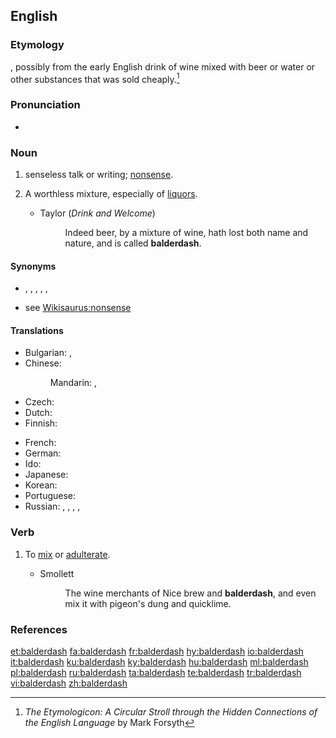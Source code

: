 ==English==

===Etymology===
{{unk.|en}}, possibly from the early English drink of wine mixed with beer or water or other substances that was sold cheaply.<ref>''The Etymologicon: A Circular Stroll through the Hidden Connections of the English Language'' by Mark Forsyth</ref>

===Pronunciation===
* {{IPA|/ˈbɔːldə.dæʃ/|lang=en}}

===Noun===
{{en-noun|-}}

# senseless talk or writing; [[nonsense]].
# {{lb|en|archaic}} A worthless mixture, especially of [[liquor]]s.
#* Taylor (''Drink and Welcome'')
#*: Indeed beer, by a mixture of wine, hath lost both name and nature, and is called '''balderdash'''.
<!-- # a rapidly receding hairline-->

====Synonyms====
* {{l|en|bunk}}, {{l|en|drivel}}, {{l|en|piffle}}, {{l|en|poppycock}}, {{l|en|rubbish}}, {{l|en|twaddle}}
* see [[Wikisaurus:nonsense]]

====Translations====
{{trans-top|nonsense}}
* Bulgarian: {{t+|bg|глупост|alt=глупости|f-p|tr=glúposti}}, {{t+|bg|безсмислица|alt=безсмислици|f-p|tr=bezsmíslici}}
* Chinese:
*: Mandarin: {{t|cmn|胡說八道|sc=Hani}}, {{t+|cmn|胡说八道|tr=húshuōbādào|sc=Hani}}
* Czech: {{t|cs|cancy|m-p}}
* Dutch: {{t+|nl|gebazel|n}}
* Finnish: {{t+|fi|soopa}}
{{trans-mid}}
* French: {{t+|fr|bêtises|f-p}}
* German: {{t+|de|Gefasel|n}}
* Ido: {{t-check|io|stulto|alt=stult-ajo}} <!-- was "[[stulto|stult-ajo]]" - assumed inflected form or vocalised spelling; please verify if linking is acceptable. see [[User:Kephir/gadgets/xte#Translation_fixing]] -->
* Japanese: {{t|ja|たわごと|tr=tawagoto|sc=Jpan}}
* Korean: {{t+|ko|농담|sc=Kore}}
* Portuguese: {{t+|pt|besteira|f}}
* Russian: {{t+|ru|чепуха́|f}}, {{t+|ru|бессмы́слица|f}}, {{t+|ru|вздор|m}}, {{t+|ru|галиматья́|f}}, {{t+|ru|белиберда́|f}}
{{trans-bottom}}

===Verb===
{{en-verb|balderdashes|balderdashing|balderdashed}}

# {{lb|en|archaic}} To [[mix]] or [[adulterate]].
#* Smollett
#*: The wine merchants of Nice brew and '''balderdash''', and even mix it with pigeon's dung and quicklime.

===References===
<references/>

[[et:balderdash]]
[[fa:balderdash]]
[[fr:balderdash]]
[[hy:balderdash]]
[[io:balderdash]]
[[it:balderdash]]
[[ku:balderdash]]
[[ky:balderdash]]
[[hu:balderdash]]
[[ml:balderdash]]
[[pl:balderdash]]
[[ru:balderdash]]
[[ta:balderdash]]
[[te:balderdash]]
[[tr:balderdash]]
[[vi:balderdash]]
[[zh:balderdash]]